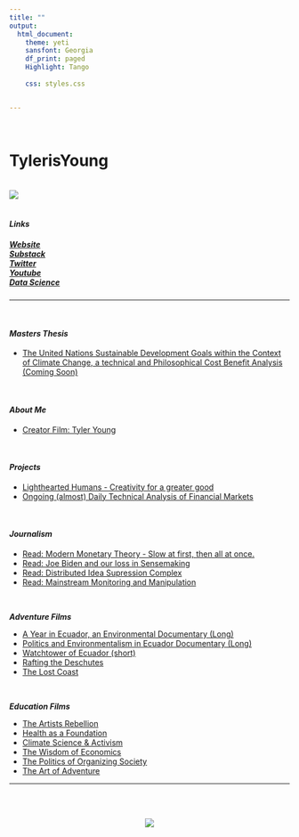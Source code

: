 ```yaml
---
title: ""
output:
  html_document:
    theme: yeti
    sansfont: Georgia
    df_print: paged
    Highlight: Tango
    
    css: styles.css


---
```

<br>

<h1>**TylerisYoung**</h1>

<br>
![](./images/selfie-modified_small.png)
<br>
<br>

<h4>
***Links***
</h4>
<h5>
*[Website](https://www.tylerisyoung.com)*  
*[Substack](https://www.tylerisyoung.substack.com)*   
*[Twitter](https://www.twitter.com/Tylerisyoung)*  
*[Youtube](https://https://www.youtube.com/tylerisyoung)*   
*[Data Science](https://www.tylerisyoung.com/datascience.html)* 
</h5>
 _________________________
<br>

<h4>
***Masters Thesis***
</h4>

- [The United Nations Sustainable Development Goals within the Context of Climate Change, a technical and Philosophical Cost Benefit Analysis (Coming Soon)]()


<br>

<h4>
***About Me***
</h4>

- [Creator Film: Tyler Young](https://www.youtube.com/watch?v=upbaGKm1ofY&t=7s) 

<br>

<h4>
***Projects***
</h4>
- [Lighthearted Humans - Creativity for a greater good](www.lightheartedhumans.com)   
- [Ongoing (almost) Daily Technical Analysis of Financial Markets](./ongoingta.html)    

<br>


<h4>
***Journalism***
</h4>
- [Read: Modern Monetary Theory - Slow at first, then all at once.](./mmt.html)  
- [Read: Joe Biden and our loss in Sensemaking ](./JoeBidenandourlossinsensemaking.html)  
- [Read: Distributed Idea Supression Complex](./distributedideasupressioncomplex.html)  
- [Read: Mainstream Monitoring and Manipulation](./mainstreammonitoringandmanipulation.html)


<br>

***Adventure Films***
</h4>

- [A Year in Ecuador, an Environmental Documentary (Long)](https://vimeo.com/341473027)  
- [Politics and Environmentalism in Ecuador Documentary (Long)](https://youtu.be/veequUBqgKA)  
- [Watchtower of Ecuador (short)](https://www.youtube.com/watch?v=ZbWKWzaExlk)  
- [Rafting the Deschutes](https://www.youtube.com/watch?v=X44Z_ywcGFs)
- [The Lost Coast](https://youtu.be/YUOhvFJArkw)

<br>

***Education Films***
</h4>

- [The Artists Rebellion](https://www.youtube.com/watch?v=3Yp1ob_T7_k)  
- [Health as a Foundation](https://www.youtube.com/watch?v=MdYHgOKxjXY&t=84s)  
- [Climate Science & Activism](https://www.youtube.com/watch?v=J7p_TM6kFW4&t=4s)  
- [The Wisdom of Economics](https://www.youtube.com/watch?v=9iA52aN510Y&t=1s)  
- [The Politics of Organizing Society](https://www.youtube.com/watch?v=lS5vRjbHpBw&t=2s)  
- [The Art of Adventure](https://www.youtube.com/watch?v=Zq014Q96pzM&t=2s)  


 _________________________

<br>
<br>
<center>
![](images/tylerisyounglogo_small_tiny_2.png)



 </center>